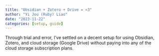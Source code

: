```yaml
---
title: "Obsidian + Zotero + Drive = <3"
author: "Yi Jou (Ruby) Liao"
date: "2023-11-22"
categories: [setup, guide]
---
```


Through trial and error, I've settled on a decent setup for using Obsidian, Zotero, and cloud storage (Google Drive) without paying into any of the cloud storage subscription plans.